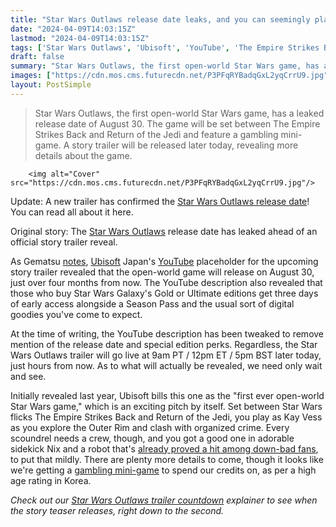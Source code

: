 ```yaml
---
title: "Star Wars Outlaws release date leaks, and you can seemingly play the open-world game 3 days early with the Gold or Ultimate editions"
date: "2024-04-09T14:03:15Z"
lastmod: "2024-04-09T14:03:15Z"
tags: ['Star Wars Outlaws', 'Ubisoft', 'YouTube', 'The Empire Strikes Back', 'Return of the Jedi', 'Outer Rim']
draft: false
summary: "Star Wars Outlaws, the first open-world Star Wars game, has a leaked release date of August 30. The game will be set between The Empire Strikes Back and Return of the Jedi and feature a gambling mini-game. A story trailer will be released later today, revealing more details about the game."
images: ["https://cdn.mos.cms.futurecdn.net/P3PFqRYBadqGxL2yqCrrU9.jpg"]
layout: PostSimple
---
```

> Star Wars Outlaws, the first open-world Star Wars game, has a leaked release date of August 30. The game will be set between The Empire Strikes Back and Return of the Jedi and feature a gambling mini-game. A story trailer will be released later today, revealing more details about the game.


        <img alt="Cover" src="https://cdn.mos.cms.futurecdn.net/P3PFqRYBadqGxL2yqCrrU9.jpg"/>
        
Update: A new trailer has confirmed the [Star Wars Outlaws release date](https://www.gamesradar.com/star-wars-outlaws-release-date-trailer/)! You can read all about it here.

Original story: The [Star Wars Outlaws](https://www.gamesradar.com/star-wars-outlaws-guide/) release date has leaked ahead of an official story trailer reveal. 

As Gematsu [notes](https://x.com/gematsu/status/1777675501298970670), [Ubisoft](https://www.gamesradar.com/uk/tag/ubisoft/) Japan's [YouTube](https://www.gamesradar.com/uk/tag/youtube/) placeholder for the upcoming story trailer revealed that the open-world game will release on August 30, just over four months from now. The YouTube description also revealed that those who buy Star Wars Galaxy's Gold or Ultimate editions get three days of early access alongside a Season Pass and the usual sort of digital goodies you've come to expect. 

At the time of writing, the YouTube description has been tweaked to remove mention of the release date and special edition perks. Regardless, the Star Wars Outlaws trailer will go live at 9am PT / 12pm ET / 5pm BST later today, just hours from now. As to what will actually be revealed, we need only wait and see.

Initially revealed last year, Ubisoft bills this one as the "first ever open-world Star Wars game," which is an exciting pitch by itself. Set between Star Wars flicks The Empire Strikes Back and Return of the Jedi, you play as Kay Vess as you explore the Outer Rim and clash with organized crime. Every scoundrel needs a crew, though, and you got a good one in adorable sidekick Nix and a robot that's [already proved a hit among down-bad fans](https://www.gamesradar.com/star-wars-outlaws-lead-is-kinda-surprised-everyone-wants-to-bang-the-droid/), to put that mildly. There are plenty more details to come, though it looks like we're getting a [gambling mini-game](https://www.gamesradar.com/star-wars-outlaws-will-release-with-a-high-age-rating-in-korea-partly-thanks-to-gambling-mini-game/) to spend our credits on, as per a high age rating in Korea.

*Check out our *[<em>Star Wars Outlaws trailer countdown</em>](https://www.gamesradar.com/star-wars-outlaws-trailer-release-time-countdown-story/)* explainer to see when the story teaser releases, right down to the second.*
        